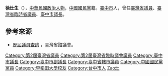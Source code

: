 {{Infobox_officeholder
| name = 徐灶生		
| image name =		
| width =		
| now = 中華民國政治人物
| period =		
| Sex =男 		
| place of birth =
| date of birth = {{Birth date|1901|8|15}}	
| party = {{kmt}}
| educate =
* 日本[[早稻田大學|早稻田大學]]通訊函授畢業
| past =
*[[File:Taichung_City_flag.svg|25px]]臺中市議會議員、副議長、議長
* 臺中市警民協會會長
* 臺灣省臨時省議會第二屆議員
* 臺灣省議會第二屆議員
}}

'''徐灶生'''（{{bd|1901年|8月15日|1984年|3月26日|catIdx=Xu徐}}），[[中華民國|中華民國]][[政治人物|政治人物]]，[[中國國民黨|中國國民黨]]籍。[[臺中市|臺中市]]人，曾任[[臺灣省議員|臺灣省議員]]、[[臺灣省議員|臺灣省臨時省議員]]、[[臺中市議會|臺中市議長]]。

==參考來源==
* [http://www.tpa.gov.tw/big5/Councilor/Councilor_view.asp?id=385&cid=2&urlID=20 歷屆議員查詢] {{Wayback|url=http://www.tpa.gov.tw/big5/Councilor/Councilor_view.asp?id=385&cid=2&urlID=20 |date=20131110234703 }}，臺灣省諮議會。
{{TW-poli-bio-stub}}

{{DEFAULTSORT:Xu徐}}
[[Category:第2屆臺灣省議員|Category:第2屆臺灣省議員]]
[[Category:第2屆臺灣省臨時議會議員|Category:第2屆臺灣省臨時議會議員]]
[[Category:臺中市議長|Category:臺中市議長]]
[[Category:臺中市副議長|Category:臺中市副議長]]
[[Category:臺中省轄市議員|Category:臺中省轄市議員]]
[[Category:中國國民黨黨員|Category:中國國民黨黨員]]
[[Category:早稻田大學校友|Category:早稻田大學校友]]
[[Category:台中市人|Category:台中市人]]
[[Category:徐姓|Zao灶]]